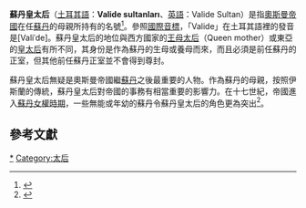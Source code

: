 {{noteTA
|1 = zh-cn:奥斯曼;zh-tw:鄂圖曼;zh-hk:鄂圖曼;
}}
'''蘇丹皇太后'''（[[土耳其語|土耳其語]]：'''Valide sultanları'''、[[英語|英語]]：Valide Sultan）是指[[奧斯曼帝國|奧斯曼帝國]]在任[[苏丹_(称谓)|蘇丹]]的母親所持有的名號<ref>{{cite book | language = en | author = Fanny Davis | title = ''The Ottoman Lady: A Social History from 1718 to 1918''  | date = 1986年  | publisher = Greenwood Publishing Group  | isbn = 0313248117 | section = The Valide }}</ref>。參照[[英語國際音標列表|國際音標]]，「Valide」在土耳其語裡的發音是[Valiˈde]。蘇丹皇太后的地位與西方國家的[[王母太后|王母太后]]（Queen mother）或東亞的[[皇太后|皇太后]]有所不同，其身份是作為蘇丹的生母或養母而來，而且必須是前任蘇丹的正室，但其他前任蘇丹正室並不會得到尊封。

蘇丹皇太后無疑是奧斯曼帝國繼[[蘇丹_(稱謂)|蘇丹]]之後最重要的人物。作為蘇丹的母親，按照伊斯蘭的傳統，蘇丹皇太后對帝國的事務有相當重要的影響力。在十七世紀，帝國進入[[蘇丹女權時期|蘇丹女權時期]]，一些無能或年幼的蘇丹令蘇丹皇太后的角色更為突出<ref>{{cite book | language = en | author = Leslie P. Peirce | title = ''The Imperial Harem: Women and Sovereignty in the Ottoman Empire''  | date = 1993年  | publisher = Oxford University Press  | isbn = 0195086775  }}</ref>。

== 參考文獻 ==

<div class="references-small">
<references />
</div>

{{奧斯曼帝國蘇丹}}

[[Category:苏丹皇太后|*]]
[[Category:太后|Category:太后]]